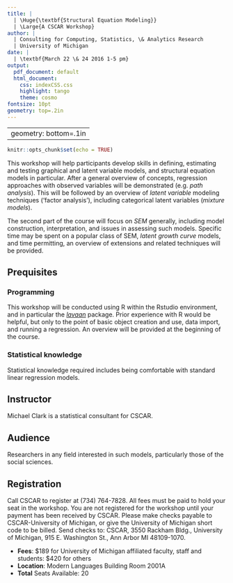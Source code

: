 ```yaml
---
title: |
  | \Huge{\textbf{Structural Equation Modeling}}
  | \Large{A CSCAR Workshop}
author: |
  | Consulting for Computing, Statistics, \& Analytics Research
  | University of Michigan
date: |
  | \textbf{March 22 \& 24 2016 1-5 pm}  
output:
  pdf_document: default
  html_document:
    css: indexCSS.css
    highlight: tango
    theme: cosmo
fontsize: 10pt
geometry: top=.2in
---
```

---
geometry: bottom=.1in
---

```r
knitr::opts_chunk$set(echo = TRUE)
```
\pagenumbering{gobble}

This workshop will help participants develop skills in defining, estimating and testing graphical and latent variable models, and structural equation models in particular. After a general overview of concepts, regression approaches with observed variables will be demonstrated (e.g. *path analysis*).   This will be followed by an overview of *latent variable* modeling techniques ('factor analysis'), including categorical latent variables (*mixture models*).

The second part of the course will focus on *SEM* generally, including model construction, interpretation, and issues in assessing such models.  Specific time may be spent on a popular class of SEM, *latent growth curve* models, and time permitting, an overview of extensions and related techniques will be provided.

## Prequisites
### Programming
This workshop will be conducted using <span class='pack'>R</span> within the Rstudio environment, and in particular the <span class='pack'>[*lavaan*](http://lavaan.ugent.be/)</span> package. Prior experience with R would be helpful, but only to the point of basic object creation and use, data import, and running a regression.  An overview will be provided at the beginning of the course.

### Statistical knowledge 
Statistical knowledge required includes being comfortable with standard linear regression models. 

## Instructor
Michael Clark is a statistical consultant for CSCAR.

## Audience	
Researchers in any field interested in such models, particularly those of the social sciences.


## Registration 

Call CSCAR to register at (734) 764-7828.  All fees must be paid to hold your seat in the workshop. You are not registered for the workshop until your payment has been received by CSCAR. Please make checks payable to CSCAR-University of Michigan, or give the University of Michigan short code to be billed. Send checks to: CSCAR, 3550 Rackham Bldg., University of Michigan, 915 E. Washington St., Ann Arbor MI 48109-1070.

- **Fees**: $189 for University of Michigan affiliated faculty, staff and students: $420 for others
- **Location**: Modern Languages Building Room 2001A 
- **Total** Seats Available: 20


